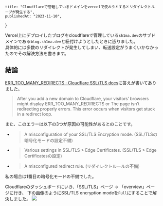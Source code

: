     title: "Cloudflareで管理しているドメインをvercelで使おうとするとリダイレクトループが発生する",
    publishedAt: "2023-11-10",
}

Vercel上にデプロイしたブログをcloudflareで管理している`sh1ma.dev`のサブドメインである`blog.sh1ma.dev`と紐付けようとしたときに嵌りました。  
具体的には多数のリダイレクトが発生してしまい、転送設定がうまくいかなかったのでその解決方法を書きます。

## 結論

[ERR_TOO_MANY_REDIRECTS · Cloudflare SSL/TLS docs](https://developers.cloudflare.com/ssl/troubleshooting/too-many-redirects/)に答えが書いてありました。

> After you add a new domain to Cloudflare, your visitors’ browsers might display ERR_TOO_MANY_REDIRECTS or The page isn’t redirecting properly errors.
> This error occurs when visitors get stuck in a redirect loop.

また、このエラーは以下の3つが原因の可能性があるとのことです。

- > A misconfiguration of your SSL/TLS Encryption mode. (SSL/TLSの暗号化モードの設定不備)
- > Various settings in SSL/TLS > Edge Certificates. (SSL/TLS > Edge Certificatesの設定)
- > A misconfigured redirect rule. (リダイレクトルールの不備)

私の場合は1番目の暗号化モードの不備でした。

Cloudflareのダッシュボードにいき、「SSL/TLS」ページ -> 「overview」ページに行き、
下の画像のようにSSL/TLS encryption modeを`Full`にすることで解決しました。
![](https://cdn.sh1ma.dev/20231110.png)